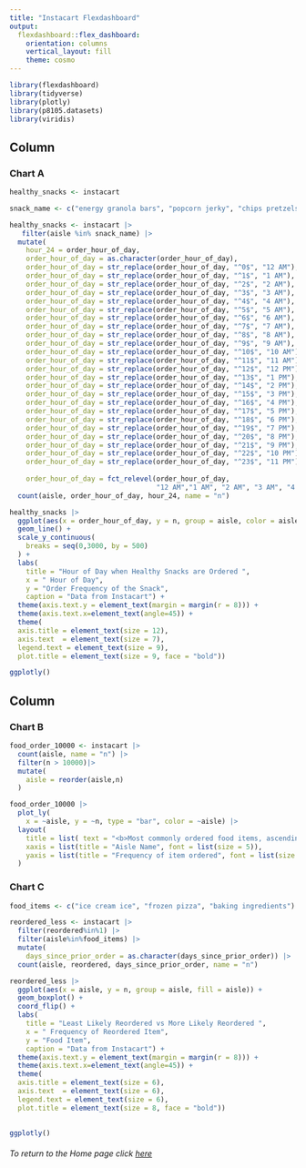 ```yaml
---
title: "Instacart Flexdashboard"
output: 
  flexdashboard::flex_dashboard:
    orientation: columns
    vertical_layout: fill
    theme: cosmo
---
```


```r
library(flexdashboard)
library(tidyverse)
library(plotly)
library(p8105.datasets)
library(viridis)
```




Column {data-width=550}
-----------------------------------------------------------------------

### Chart A

```r
healthy_snacks <- instacart

snack_name <- c("energy granola bars", "popcorn jerky", "chips pretzels", "trail mix snack mix", "nuts seeds dried fruit")

healthy_snacks <- instacart |>
   filter(aisle %in% snack_name) |>
  mutate(
    hour_24 = order_hour_of_day,
    order_hour_of_day = as.character(order_hour_of_day),
    order_hour_of_day = str_replace(order_hour_of_day, "^0$", "12 AM"),
    order_hour_of_day = str_replace(order_hour_of_day, "^1$", "1 AM"),
    order_hour_of_day = str_replace(order_hour_of_day, "^2$", "2 AM"),
    order_hour_of_day = str_replace(order_hour_of_day, "^3$", "3 AM"),
    order_hour_of_day = str_replace(order_hour_of_day, "^4$", "4 AM"),
    order_hour_of_day = str_replace(order_hour_of_day, "^5$", "5 AM"),
    order_hour_of_day = str_replace(order_hour_of_day, "^6$", "6 AM"),
    order_hour_of_day = str_replace(order_hour_of_day, "^7$", "7 AM"),
    order_hour_of_day = str_replace(order_hour_of_day, "^8$", "8 AM"),
    order_hour_of_day = str_replace(order_hour_of_day, "^9$", "9 AM"),
    order_hour_of_day = str_replace(order_hour_of_day, "^10$", "10 AM"),
    order_hour_of_day = str_replace(order_hour_of_day, "^11$", "11 AM"),
    order_hour_of_day = str_replace(order_hour_of_day, "^12$", "12 PM"),
    order_hour_of_day = str_replace(order_hour_of_day, "^13$", "1 PM"),
    order_hour_of_day = str_replace(order_hour_of_day, "^14$", "2 PM"),
    order_hour_of_day = str_replace(order_hour_of_day, "^15$", "3 PM"),
    order_hour_of_day = str_replace(order_hour_of_day, "^16$", "4 PM"),
    order_hour_of_day = str_replace(order_hour_of_day, "^17$", "5 PM"),
    order_hour_of_day = str_replace(order_hour_of_day, "^18$", "6 PM"),
    order_hour_of_day = str_replace(order_hour_of_day, "^19$", "7 PM"),
    order_hour_of_day = str_replace(order_hour_of_day, "^20$", "8 PM"),
    order_hour_of_day = str_replace(order_hour_of_day, "^21$", "9 PM"),
    order_hour_of_day = str_replace(order_hour_of_day, "^22$", "10 PM"),
    order_hour_of_day = str_replace(order_hour_of_day, "^23$", "11 PM"),
    
    order_hour_of_day = fct_relevel(order_hour_of_day,
                                    "12 AM","1 AM", "2 AM", "3 AM", "4 AM", "5 AM", "6 AM", "7 AM", "8 AM", "9 AM", "10 AM", "11 AM", "12 PM", "1 PM", "2 PM", "3 PM", "4 PM", "5 PM", "6 PM", "7 PM", "8 PM", "9 PM", "10 PM", "11 PM")) |>
  count(aisle, order_hour_of_day, hour_24, name = "n")

healthy_snacks |>
  ggplot(aes(x = order_hour_of_day, y = n, group = aisle, color = aisle )) +
  geom_line() +
  scale_y_continuous(
    breaks = seq(0,3000, by = 500)
  ) +
  labs(
    title = "Hour of Day when Healthy Snacks are Ordered ",
    x = " Hour of Day",
    y = "Order Frequency of the Snack",
    caption = "Data from Instacart") + 
  theme(axis.text.y = element_text(margin = margin(r = 8))) +
  theme(axis.text.x=element_text(angle=45)) +
  theme(
  axis.title = element_text(size = 12),
  axis.text  = element_text(size = 7),
  legend.text = element_text(size = 9),
  plot.title = element_text(size = 9, face = "bold"))

ggplotly()
```

Column {data-width=450}
-----------------------------------------------------------------------

### Chart B

```r
food_order_10000 <- instacart |>
  count(aisle, name = "n") |> 
  filter(n > 10000)|>
  mutate(
    aisle = reorder(aisle,n)
  )

food_order_10000 |>
  plot_ly(
    x = ~aisle, y = ~n, type = "bar", color = ~aisle) |>
  layout(
    title = list( text = "<b>Most commonly ordered food items, ascending order(n > 10000)</b>", font = list(size = 8)),
    xaxis = list(title = "Aisle Name", font = list(size = 5)),
    yaxis = list(title = "Frequency of item ordered", font = list(size = 5))
  )
```

### Chart C

```r
food_items <- c("ice cream ice", "frozen pizza", "baking ingredients")

reordered_less <- instacart |>
  filter(reordered%in%1) |>
  filter(aisle%in%food_items) |>
  mutate(
    days_since_prior_order = as.character(days_since_prior_order)) |>
  count(aisle, reordered, days_since_prior_order, name = "n")

reordered_less |>
  ggplot(aes(x = aisle, y = n, group = aisle, fill = aisle)) +
  geom_boxplot() +
  coord_flip() +
  labs(
    title = "Least Likely Reordered vs More Likely Reordered ",
    x = " Frequency of Reordered Item",
    y = "Food Item",
    caption = "Data from Instacart") + 
  theme(axis.text.y = element_text(margin = margin(r = 8))) +
  theme(axis.text.x=element_text(angle=45)) +
  theme(
  axis.title = element_text(size = 6),
  axis.text  = element_text(size = 6),
  legend.text = element_text(size = 6),
  plot.title = element_text(size = 8, face = "bold"))

  
ggplotly()

```


###### To return to the Home page click [here](index.html)
